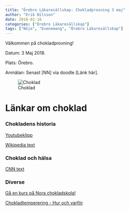```yaml
---
title: "Örebro Läkaresällskap: Chokladprovning 3 maj"
author: "Erik Nilsson"
date: 2018-02-16
categories: ["Örebro Läkaresällskap"]
tags: ["Nöje", "Evenemang", "Örebro Läkaresällskap"]
---
```


Välkommen på chokladprovning! 

Datum: 3 Maj 2018. 

Plats: Örebro.

Anmälan: Senast [NN] via doodle [Länk här].

![Choklad](/affisch_choklad.jpg)

# Länkar om choklad

### Chokladens historia

[Youtubeklipp](https://www.youtube.com/watch?v=ibjUpk9Iagk)

[Wikipedia text](https://en.wikipedia.org/wiki/History_of_chocolate)

### Choklad och hälsa

[CNN text](https://edition.cnn.com/2016/02/10/health/chocolate-health-benefits/index.html)

### Diverse

[Gå en kurs på Nora chokladskola!](http://www.chokladskolan.com/)

[Chokladtemperering - Hur och varför](https://www.ecolechocolat.com/en/chocolate-tempering.html)
